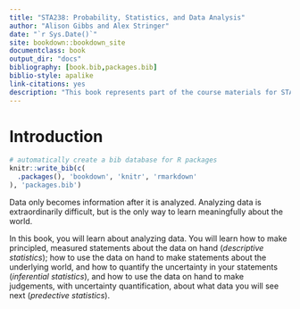 ```yaml
--- 
title: "STA238: Probability, Statistics, and Data Analysis"
author: "Alison Gibbs and Alex Stringer"
date: "`r Sys.Date()`"
site: bookdown::bookdown_site
documentclass: book
output_dir: "docs"
bibliography: [book.bib,packages.bib]
biblio-style: apalike
link-citations: yes
description: "This book represents part of the course materials for STA238 at the University of Toronto"
---
```


# Introduction

```r
# automatically create a bib database for R packages
knitr::write_bib(c(
  .packages(), 'bookdown', 'knitr', 'rmarkdown'
), 'packages.bib')
```

Data only becomes information after it is analyzed. Analyzing data is extraordinarily difficult,
but is the only way to learn meaningfully about the world.

In this book, you will learn about analyzing data. You will learn how to make principled,
measured statements about the data on hand (*descriptive statistics*); how to 
use the data on hand to make statements about the underlying world, and how to
quantify the uncertainty in your statements (*inferential statistics*), and how
to use the data on hand to make judgements, with uncertainty quantification,
about what data you will see next (*predective statistics*).
